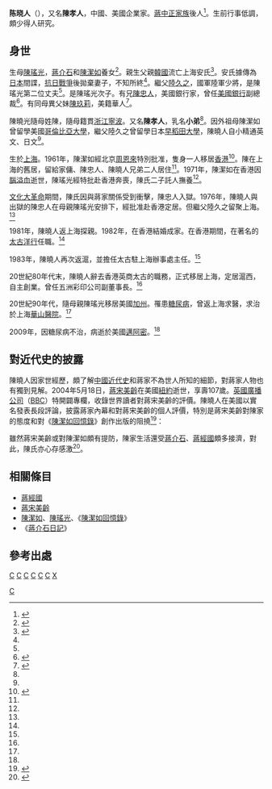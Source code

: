 '''陈晓人'''（{{bd|1957年||2009年||}}），又名'''陳孝人'''，中國、美國企業家。[[蔣中正家族|蔣中正家族]]後人<ref name='chen xiaoguang'>{{cite web|url=http://epaper.idoican.com.cn/bjtjb/html/2011-06/23/content_2353545.htm|title=人似秋鸿来有讯 事如春梦了无痕——陈洁如一家三代与我家的交往|publisher=[[團結報|團結報]]|author=[[丘仲邻|丘仲邻]]|date=2011年6月23日|accessdate=2014-04-10|archive-date=2014-04-13|archive-url=https://web.archive.org/web/20140413145029/http://epaper.idoican.com.cn/bjtjb/html/2011-06/23/content_2353545.htm|dead-url=yes}}</ref>。生前行事低調，頗少得人研究。

==身世==

生母[[陳瑤光|陳瑤光]]，[[蔣介石|蔣介石]]和[[陳潔如|陳潔如]]養女<ref>{{cite web|url=http://www.tuanjiebao.com/2008/1-15/135347.shtml|title=蒋介石养女婿陆久之其人其事|publisher=團結報|author=作者：刘肃勇|date=2008-01-15|accessdate=2014-04-10|deadurl=yes|archiveurl=https://web.archive.org/web/20130921053904/http://www.tuanjiebao.com/2008/1-15/135347.shtml|archivedate=2013-09-21}}</ref>。親生父親[[韓國|韓國]]流亡上海安氏<ref name='lu jiuzhi'>{{cite web|url=http://epaper.yangtse.com/yzwb/2009-02/25/content_12188452.htm|title=老蒋女婿陆久之策反汤恩伯|publisher=[[揚子晚報|揚子晚報]]|author=李偉|date=2009年2月25日|accessdate=2014-04-10|deadurl=yes|archiveurl=https://web.archive.org/web/20120206040119/http://epaper.yangtse.com/yzwb/2009-02/25/content_12188452.htm|archivedate=2012年2月6日}}</ref>。安氏據傳為[[日本|日本]]間諜，[[抗日戰爭|抗日戰爭]]後拋棄妻子，不知所終<ref name='lu jiuzhi'/>。繼父[[陸久之|陸久之]]，國軍陸軍少將，是陳瑤光第二位丈夫<ref name='lu jiuzhi'/>。是陳瑤光次子。有兄[[陳忠人|陳忠人]]，美國銀行家，曾任[[美國銀行|美國銀行]]副總裁<ref>{{cite web |url=http://dailynews.sina.com/bg/tw/twpolitics/phoenixtv/20131117/22265179702.html |title=蔣介石養女之子：協商解決兩蔣日記 反對獨斷 |publisher=[[新浪網|新浪網]] |author=[[鳳凰網|鳳凰網]] |date=2013年11月17日 |accessdate=2014-04-10 |archive-date=2014-04-13 |archive-url=https://web.archive.org/web/20140413143410/http://dailynews.sina.com/bg/tw/twpolitics/phoenixtv/20131117/22265179702.html |dead-url=no }}</ref>。有同母異父妹[[陳玖莉|陳玖莉]]，美籍華人<ref>{{cite web |url=http://news.qq.com/a/20131118/009727.htm |title=《蒋介石日记》继承权引官司 |publisher=[[騰訊|騰訊]] |author=来源：[[中国新闻网|中国新闻网]] |date=2013-11-18 |accessdate=2014-04-10 |archive-date=2014-04-13 |archive-url=https://web.archive.org/web/20140413174743/http://news.qq.com/a/20131118/009727.htm |dead-url=no }}</ref>。

陳曉光隨母姓陳，隨母籍貫[[浙江|浙江]][[寧波|寧波]]。又名'''陳孝人'''，乳名'''小弟'''<ref name='chen xiaoguang'/>。因外祖母陳潔如曾留學美國[[哥倫比亞大學|哥倫比亞大學]]，繼父陸久之曾留學日本[[早稻田大學|早稻田大學]]，陳曉人自小精通英文、日文<ref name='chen xiaoguang'/>。

生於[[上海|上海]]。1961年，陳潔如經北京[[周恩來|周恩來]]特別批准，隻身一人移居[[香港|香港]]<ref>{{cite web |url=http://books.sina.com/bg/artbook/talent/2008-05-07/ba13581.html |title=蔣介石與陳潔如重溫鴛夢遭宋美齡打耳光？ |publisher=[[华夏经纬网|华夏经纬网]] |author=新浪 |accessdate=2014-04-10 |archive-date=2014-04-13 |archive-url=https://web.archive.org/web/20140413142408/http://books.sina.com/bg/artbook/talent/2008-05-07/ba13581.html |dead-url=no }}</ref>。陳在上海的舊居，留給家傭、陳忠人、陳曉人兄弟二人居住<ref name='chen xiaoguang'/>。1971年，陳潔如在香港因[[腦溢血|腦溢血]]逝世，陳瑤光經特批赴香港奔喪，陳氏二子託人撫養<ref name='chen xiaoguang'/>。

[[文化大革命|文化大革命]]期間，陳氏因與蔣家關係受到衝擊，陳忠人入獄。1976年，陳曉人與出獄的陳忠人在母親陳瑤光安排下，經批准赴香港定居。但繼父陸久之留聚上海。<ref name='chen xiaoguang'/>

1981年，陳曉人返上海探親。1982年，在香港結婚成家。在香港期間，在著名的[[太古公司|太古洋行]]任職。<ref name='chen xiaoguang'/>

1983年，陳曉人再次返滬，並擔任太古駐上海辦事處主任。<ref name='chen xiaoguang'/>

20世紀80年代末，陳曉人辭去香港英商太古的職務，正式移居上海，定居滬西，自主創業。曾任五洲彩印公司副董事長。<ref name='chen xiaoguang'/>

20世紀90年代，隨母親陳瑤光移居美國[[加州|加州]]。罹患[[糖尿病|糖尿病]]，曾返上海求醫，求治於上海[[華山醫院|華山醫院]]。<ref name='chen xiaoguang'/>

2009年，因糖尿病不治，病逝於美國[[邁阿密|邁阿密]]。<ref name='chen xiaoguang'/>

==對近代史的披露==

陳曉人因家世經歷，頗了解[[中國近代史|中國近代史]]和蔣家不為世人所知的細節，對蔣家人物也有獨到見解。2004年5月18日，[[蔣宋美齡|蔣宋美齡]]在美國[[紐約|紐約]]逝世，享壽107歲。[[英國廣播公司|英國廣播公司]]（[[BBC|BBC]]）特開闢專欄，收錄世界讀者對蔣宋美齡的評價。陳曉人在美國以實名發表長段評論，披露蔣家內幕和對蔣宋美齡的個人評價，特別是蔣宋美齡對陳家的態度和對《[[陳潔如回憶錄|陳潔如回憶錄]]》創作出版的阻撓<ref>{{cite web |url=http://news.bbc.co.uk/chinese/simp/hi/newsid_3230000/newsid_3236600/3236603.stm |title=如何看宋美龄的历史角色？ |publisher=[[BBC|BBC]]中文網 |date=2004年05月18日 格林尼治标准时间15:42北京时间23:42发表 |accessdate=2014-04-10 |archive-date=2016-03-07 |archive-url=https://web.archive.org/web/20160307053704/http://news.bbc.co.uk/chinese/simp/hi/newsid_3230000/newsid_3236600/3236603.stm |dead-url=no }}</ref>：
{{squote|
慈容背后的凶残<br>[[宋美龄|宋美龄]]女士逝世的消息传出后，不少媒体均刊登其生前的照片，以资追念。其中一帧晚年所摄肖像被遴选为遗照，高悬灵堂，供人瞻仰、致敬。照片上的逝者容貌虽非雍容，但却慈祥。这样一位满面慈祥的百龄长者，即使未有任何显赫的经历，亦足以令人肃然起敬。凝视逝者遗像，不禁使笔者回想起四十年前所发生的一段鲜为人知的往事：1964年夏的一天，笔者在[[上海|上海]]收到[[陳潔如|先外祖母]]由香港寄来的家书，其中写道：“近日，宋美龄闻讯吾已抵港，竟着人传言警告我须在此谨言慎语，否则，恐于我不利。”当时，[[国民党|国民党]]在[[香港|香港]]的势力可谓无所不在，而以宋美龄当时的权势，倘意欲所为，实易若反掌。全家阅函后对只身旅居港地的外祖母的安危深感忧虑。先外祖母[[陈洁如|陈洁如]]女士是1962年春由沪赴港料理私人债务的。抵港后发现部分债务人业已作古，而其余债务人则于[[中國大陸|大陆]]迁港后的十余年中大多已家道败落，有能力并愿意偿还当年宿债者寥寥无几。为节省开支，先外祖母乃于租金较为廉宜的[[北角|北角区]]租一床位作为栖身之处。翌年，既为生活所迫，亦为澄清[[嚴慶澍|唐縷]]所著《[[金陵春梦|金陵春梦]]》一书中有关其本身的篇章中所作的种种谬误，先外祖母决定撰写回忆录，述说其与[[蒋介石|蒋介石]]七年婚姻的因由始末及[[國民革命軍北伐|北伐]]前后的民国史中未见披露的章节。《[[陳潔如回憶錄|回忆录]]》英文原稿甫定，先外祖母开始接洽美国的出版商。宋美龄闻讯后再度通过管道厉言警告先外祖母切勿妄自付印，否则，后果自负。笔者稍后接获香港家书，谓：“宋美龄扬言不惜行刺，倘吾决意将稿付印，公诸于世。”全家阅后惶惶不可终日，其惊恐莫名之状，非身临其境者实难以想见。为安全计，家人遂再三修书柬劝。先外祖母迫于形势，不得已乃偃旗息鼓，中止与出版商的洽谈。及至后来，[[台湾|台湾]]旅美作家[[劉宜良|江南]]因撰写并出版《[[蔣經國|蒋经国传]]》而遭杀身之祸，在其[[洛杉矶|洛杉矶]]寓所门口被台湾所遣特工刺杀。由此足见宋美龄当初对先外祖母所作警言，绝非仅恫吓之辞而已。古有“谋事在人，成事在天”之说。先外祖母自传完稿后，在强权之下，湮没人间凡三十载。但天意难违，该回忆录英文原稿在九十年代初终于浮现人世，并由{{tsl|en|Westview Press|}}于1993年在英美同时出版。同年，中文译本先后在[[海峡两岸|海峡两岸]]面世。之后，又译成日文及韩文文本。出版之初，出版商在[[纽约|纽约]]街头广为张贴新书海报，而宋美龄女士则因长寿之故，得以有缘亲眼目睹该一奇迹的出现。
::陳曉人在BBC蔣宋美齡逝世專欄中的實名評論
}}

雖然蔣宋美齡或對陳潔如頗有提防，陳家生活還受[[蔣介石|蔣介石]]、[[蔣經國|蔣經國]]頗多接濟，對此，陳氏亦心存感激<ref>{{cite web |url=http://www.huaxia.com/thpl/jwgc/2011/06/2445115.html |title=陈洁如外孙陈忠人爆内幕:太婆曾透露蒋介石是我外公 |publisher=华夏经纬网 |author=转自：[[人民网|人民网]] |date=2011-06-08 |accessdate=2014-04-10 |archive-date=2014-04-13 |archive-url=https://web.archive.org/web/20140413142559/http://www.huaxia.com/thpl/jwgc/2011/06/2445115.html |dead-url=no }}</ref>。

==相關條目==
* [[蔣經國|蔣經國]]
* [[蔣宋美齡|蔣宋美齡]]
* [[陳潔如|陳潔如]]、[[陳瑤光|陳瑤光]]、《[[陳潔如回憶錄|陳潔如回憶錄]]》
* 《[[蔣介石日記|蔣介石日記]]》

==參考出處==
{{reflist|2}}

{{蔣中正}}
[[分類:宁波商帮|C]]
[[分類:寧波裔上海人|C]]
[[分類:香港寧波人|C]]
[[Category:香港商人|C]]
[[分類:中國企業家|C]]
[[分類:寧波裔美國人|C]]
[[分類:美國企業家|C]]
[[分類:陳姓|X]]